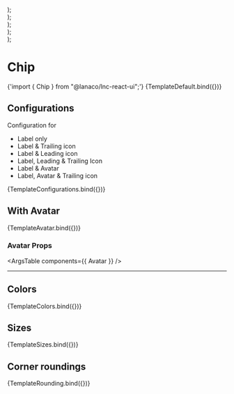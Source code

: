
<Meta title="Data display/Chip" component={Chip} />


  <div style={{ display: "flex", justifyContent: "space-evenly" }}>
    <Chip {...args} label={"Chip"} />
    <Chip {...args} label={"Chip"} leadingIcon="square" />
    <Chip {...args} label={"Chip"} leadingIcon="square" trailingIcon="times" />
    <Chip {...args} label={"Chip"} avatar={true} borderRadius="curved" />
    <Chip
      {...args}
      label={"Chip"}
      avatar={true}
      trailingIcon="times"
      borderRadius="curved"
    />
  </div>
);

  <div style={{ display: "flex", justifyContent: "space-evenly" }}>
    <Chip {...args} label={"Cat"} avatar={true} avatarProps={{ icon: "cat" }} />
    <Chip
      {...args}
      label={"User"}
      avatar={true}
      borderRadius="curved"
      avatarProps={{ image: logo }}
    />
  </div>
);

  <div style={{ display: "flex", justifyContent: "space-evenly" }}>
    <Chip {...args} label={"Chip"} color="primary" />
    <Chip {...args} label={"Chip"} color="secondary" />
    <Chip {...args} label={"Chip"} color="success" />
    <Chip {...args} label={"Chip"} color="warning" />
    <Chip {...args} label={"Chip"} color="danger" />
    <Chip {...args} label={"Chip"} color="information" />
    <Chip {...args} label={"Chip"} color="neutral" />
  </div>
);

  <div style={{ display: "flex", gap: "7px" }}>
    <Chip {...args} label={"Chip"} size="small" />
    <Chip {...args} label={"Chip"} size="medium" />
    <Chip {...args} label={"Chip"} size="large" />
  </div>
);

  <div style={{ display: "flex", gap: "7px" }}>
    <Chip {...args} label={"Chip"} borderRadius="regular" />
    <Chip {...args} label={"Chip"} borderRadius="curved" />
  </div>
);

# Chip

<SyntaxHighlighter language="jsx" style={nord}>
 {'import { Chip } from "@lanaco/lnc-react-ui";'}
</SyntaxHighlighter>

<Canvas>
  <Story name="Default" args={{ label: "Chip" }}>
    {TemplateDefault.bind({})}
  </Story>
</Canvas>

<ArgsTable story="Default" />

## Configurations

Configuration for

- Label only
- Label & Trailing icon
- Label & Leading icon
- Label, Leading & Trailing Icon
- Label & Avatar
- Label, Avatar & Trailing icon

<Canvas>
  <Story name="Configurations" args={{}}>
    {TemplateConfigurations.bind({})}
  </Story>
</Canvas>

## With Avatar

<Canvas>
  <Story name="With Avatar" args={{}}>
    {TemplateAvatar.bind({})}
  </Story>
</Canvas>

### Avatar Props

<ArgsTable components={{ Avatar }} />

---

## Colors

<Canvas>
  <Story name="Colors" args={{}}>
    {TemplateColors.bind({})}
  </Story>
</Canvas>

## Sizes

<Canvas>
  <Story name="Sizes" args={{}}>
    {TemplateSizes.bind({})}
  </Story>
</Canvas>

## Corner roundings

<Canvas>
  <Story name="Corner Roundings" args={{}}>
    {TemplateRounding.bind({})}
  </Story>
</Canvas>
